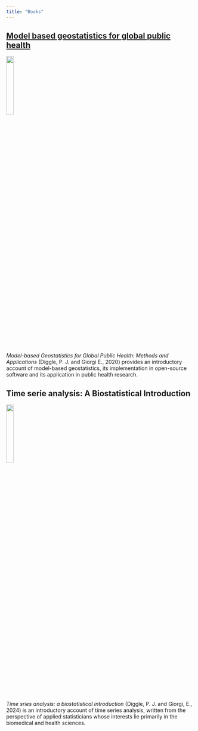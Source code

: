 ```yaml
---
title: "Books"
---
```


## [Model based geostatistics for global public health](https://www.routledge.com/Model-based-Geostatistics-for-Global-Public-Health-Methods-and-Applications/Diggle-Giorgi/p/book/9781032093642?srsltid=AfmBOoorCB0EMimcXx0idtYQCMM50J-ZhORW9tsHxjSbRu8goWwe5PZF)  
![](mbg.jpg){.border .rounded .shadow-lg width=20%}

*Model-based Geostatistics for Global Public Health: Methods and Applications* (Diggle, P. J. and Giorgi E., 2020) provides an introductory account of model-based geostatistics, its implementation in open-source software and its application in public health research.

## Time serie analysis: A Biostatistical Introduction  
![](ts.png){.border .rounded .shadow-lg width=20%}

*Time sries analysis: a biostatistical introduction* (Diggle, P. J. and Giorgi, E., 2024) is an introductory account of time series analysis, written from the perspective of applied statisticians whose interests lie primarily in the biomedical and health sciences. 
